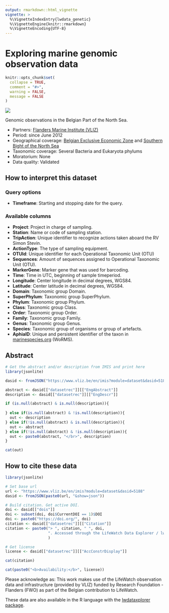 ```yaml
---
output: rmarkdown::html_vignette
vignette: >
  %\VignetteIndexEntry{lwdata_genetic}
  %\VignetteEngine{knitr::rmarkdown}
  %\VignetteEncoding{UTF-8}
---
```

<h1>Exploring marine genomic observation data</h1>

```r
knitr::opts_chunk$set(
  collapse = TRUE,
  comment = "#>",
  warning = FALSE,
  message = FALSE
)
```

<!--- Insert image -->
<img src='lwde_genetic.png' class='rightimg'/>

<!-- Describe datatype in one or two sentences. -->
Genomic observations in the Belgian Part of the North Sea.

- Partners: [Flanders Marine Institute (VLIZ)](https://www.vliz.be/en/imis?module=institute&insid=36)
- Period: since June 2012
- Geographical coverage: [Belgian Exclusive Economic Zone](https://www.marineregions.org/gazetteer.php?p=details&id=3293) and [Southern Bight of the North Sea](https://marineregions.org/gazetteer.php?p=details&id=2399)
- Taxonomic coverage: Several Bacteria and Eukaryota phylums
- Moratorium: None
- Data quality: Validated
 
## How to interpret this dataset
 
### Query options
* **Timeframe**: Starting and stopping date for the query.

### Available columns

* **Project**: Project in charge of sampling.
* **Station**: Name or code of sampling station.
* **TripAction**:	Unique identifier to recognize actions taken aboard the RV Simon Stevin.
* **ActionType**: The type of sampling equipment.
* **OTUId**: Unique identifier for each Operational Taxonomic Unit (OTU)
* **Sequences**: Amount of sequences assigned to Operational Taxonomic Unit (OTU).
* **MarkerGene**: Marker gene that was used for barcoding.
* **Time**: Time in UTC, beginning of sample timeperiod.
* **Longitude**: Center longitude in decimal degrees, WGS84.
* **Latitude**: Center latitude in decimal degrees, WGS84.
* **Domain**:	Taxonomic group Domain.
* **SuperPhylum**:	Taxonomic group SuperPhylum.
* **Phylum**:	Taxonomic group Phylum.
* **Class**:	Taxonomic group Class.
* **Order**:	Taxonomic group Order.
* **Family**:	Taxonomic group Family.
* **Genus**: Taxonomic group Genus.
* **Species**: Taxonomic group of organisms or group of artefacts.	
* **AphiaID**: Unique and persistent identifier of the taxon in [marinespecies.org](https://www.marinespecies.org/) (WoRMS).

## Abstract

```r
# Get the abstract and/or description from IMIS and print here
library(jsonlite)

dasid <- fromJSON("https://www.vliz.be/en/imis?module=dataset&dasid=5188&show=json")

abstract <- dasid[["datasetrec"]][["EngAbstract"]]
description <- dasid[["datasetrec"]][["EngDescr"]]

if (is.null(abstract) & is.null(description)){
  
} else if(is.null(abstract) & !is.null(description)){
  out <- description
} else if(!is.null(abstract) & is.null(description)){
  out <- abstract
} else if(!is.null(abstract) & !is.null(description)){
  out <- paste0(abstract, "</br>", description)
}

cat(out)
```

## How to cite these data

```r
library(jsonlite)

# Set base url
url <- "https://www.vliz.be/en/imis?module=dataset&dasid=5188"
dasid <- fromJSON(paste0(url, "&show=json"))

# Build citation. Get active DOI.
doi <- dasid[["dois"]]
doi <- subset(doi, doi$CurrentDOI == 1)$DOI
doi <- paste0("https://doi.org/", doi)
citation <- dasid[["datasetrec"]][["Citation"]]
citation <- paste0("> ", citation, " ", doi, 
                   ". Accessed through the LifeWatch Data Explorer / lwdataexplorer R package."
                   )

# Get license
license <- dasid[["datasetrec"]][["AccConstrDisplay"]]
```

```r
cat(citation)
```

```r
cat(paste0("<b>Availability:</b>", license))
```

Please acknowledge as: This work makes use of the LifeWatch observation data and infrastructure (provided by VLIZ) funded by Research Foundation - Flanders (FWO) as part of the Belgian contribution to LifeWatch.

These data are also available in the R language with the [lwdataxplorer package](https://lifewatch.github.io/lwdataexplorer/).
